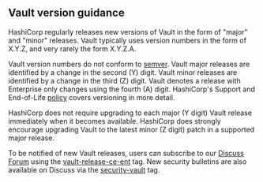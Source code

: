 ## Vault version guidance

HashiCorp regularly releases new versions of Vault in the form of "major" and "minor" releases.
Vault typically uses version numbers in the form of X.Y.Z, and very rarely the form X.Y.Z.A.

Vault version numbers do not conform to [semver](https://semver.org/).
Vault major releases are identified by a change in the second (Y) digit.
Vault minor releases are identified by a change in the third (Z) digit.
Vault denotes a release with Enterprise only changes using the fourth (A) digit.
HashiCorp's Support and End-of-Life
[policy](https://support.hashicorp.com/hc/en-us/articles/360021185113-Support-Period-and-End-of-Life-EOL-Policy)
covers versioning in more detail.

HashiCorp does not require upgrading to each major (Y digit) Vault release immediately when it becomes available.
HashiCorp does strongly encourage upgrading Vault to the latest minor (Z digit) patch in a supported major release.

To be notified of new Vault releases, users can subscribe to our [Discuss Forum](https://discuss.hashicorp.com/)
using the [vault-release-ce-ent](https://discuss.hashicorp.com/tag/vault-release-ce-ent) tag.
New security bulletins are also available on Discuss via the
[security-vault](https://discuss.hashicorp.com/tag/security-vault) tag.
